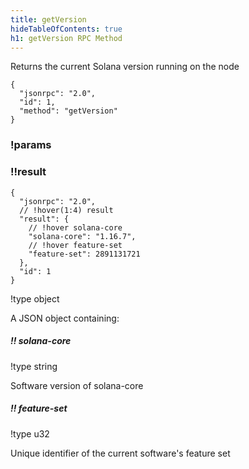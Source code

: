 ```yaml
---
title: getVersion
hideTableOfContents: true
h1: getVersion RPC Method
---
```


Returns the current Solana version running on the node

<HTTPMethod>

```jsonc !!request
{
  "jsonrpc": "2.0",
  "id": 1,
  "method": "getVersion"
}
```

### !params

### !!result

```jsonc !response
{
  "jsonrpc": "2.0",
  // !hover(1:4) result
  "result": {
    // !hover solana-core
    "solana-core": "1.16.7",
    // !hover feature-set
    "feature-set": 2891131721
  },
  "id": 1
}
```

!type object

A JSON object containing:

##### !! solana-core

!type string

Software version of solana-core

##### !! feature-set

!type u32

Unique identifier of the current software's feature set

</HTTPMethod>
